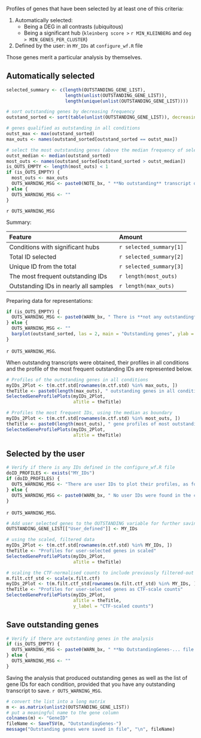 Profiles of genes that have been selected by at least one of this criteria:

1. Automatically selected:
    * Being a DEG in all contrasts (ubiquitous)
    * Being a significant hub (`kleinberg score >` `r MIN_KLEINBERG` and `deg > MIN_GENES_PER_CLUSTER`)
3. Defined by the user: in `MY_IDs` at `configure_wf.R` file

Those genes merit a particular analysis by themselves.

## Automatically selected

```r
selected_summary <- c(length(OUTSTANDING_GENE_LIST),
                      length(unlist(OUTSTANDING_GENE_LIST)),
                      length(unique(unlist(OUTSTANDING_GENE_LIST))))

# sort outstanding genes by decreasing frequency
outstand_sorted <- sort(table(unlist(OUTSTANDING_GENE_LIST)), decreasing = TRUE)

# genes qualified as outstanding in all conditions
outst_max <- max(outstand_sorted)
max_outs <- names(outstand_sorted[outstand_sorted == outst_max])

# select the most outstanding genes (above the median frequency of selection)
outst_median <- median(outstand_sorted)
most_outs <- names(outstand_sorted[outstand_sorted > outst_median])
is_OUTS_EMPTY <- length(most_outs) < 1
if (is_OUTS_EMPTY) {
  most_outs <- max_outs
  OUTS_WARNING_MSG <- paste0(NOTE_bx, " **No outstanding** transcript detected. Be careful!!!", " </div>")
} else {
  OUTS_WARNING_MSG <- ""
}
```

`r OUTS_WARNING_MSG`

Summary: 

Feature | Amount
:---    | :---
Conditions with significant hubs      | `r selected_summary[1]`
Total ID selected                     | `r selected_summary[2]`
Unique ID from the total              | `r selected_summary[3]`
The most frequent outstanding IDs     | `r length(most_outs)`
Outstanding IDs in nearly all samples | `r length(max_outs)`

Preparing data for representations:

```r
if (is_OUTS_EMPTY) {
  OUTS_WARNING_MSG <- paste0(WARN_bx, " There is **not any outstanding** transcript to plot", "</div>")
} else {
  OUTS_WARNING_MSG <- ""
  barplot(outstand_sorted, las = 2, main = "Outstanding genes", ylab = "Selection frequency")
}
```

`r OUTS_WARNING_MSG`.

When outstandng transcripts were obtained, their profiles in all conditions and the profile of the most frequent outstanding IDs are represented below. 


```r
# Profiles of the outstanding genes in all conditions
myIDs_2Plot <- t(m.ctf.std[rownames(m.ctf.std) %in% max_outs, ])
theTitle <- paste0(length(max_outs), " outstanding genes in all conditions")
SelectedGeneProfilePlots(myIDs_2Plot,
                         aTitle = theTitle)

# Profiles the most frequent IDs, using the median as boundary
myIDs_2Plot <- t(m.ctf.std[rownames(m.ctf.std) %in% most_outs, ])
theTitle <- paste0(length(most_outs), " gene profiles of most outstanding genes")
SelectedGeneProfilePlots(myIDs_2Plot,
                         aTitle = theTitle)
```

## Selected by the user

```r
# Verify if there is any IDs defined in the configure_wf.R file
doID_PROFILES <- exists("MY_IDs")
if (doID_PROFILES) {
  OUTS_WARNING_MSG <- "There are user IDs to plot their profiles, as follows.**"
} else {
  OUTS_WARNING_MSG <- paste0(WARN_bx, " No user IDs were found in the configuration file; hence, nothing will be shown", "</div>")
}
```

`r OUTS_WARNING_MSG`.

```r
# Add user selected genes to the OUTSTANDING variable for further saving
OUTSTANDING_GENE_LIST[["User_defined"]] <- MY_IDs

# using the scaled, filtered data
myIDs_2Plot <- t(m.ctf.std[rownames(m.ctf.std) %in% MY_IDs, ])
theTitle <- "Profiles for user-selected genes in scaled"
SelectedGeneProfilePlots(myIDs_2Plot,
                         aTitle = theTitle)

# scaling the CTF-normalised counts to include previously filtered-out genes
m.filt.ctf_std <- scale(x.filt.ctf)
myIDs_2Plot <- t(m.filt.ctf_std[rownames(m.filt.ctf_std) %in% MY_IDs, ])
theTitle <- "Profiles for user-selected genes as CTF-scale counts"
SelectedGeneProfilePlots(myIDs_2Plot,
                         aTitle = theTitle,
                         y_label = "CTF-scaled counts")
```



## Save outstanding genes

```r
# Verify if there are outstanding genes in the analysis
if (is_OUTS_EMPTY) {
  OUTS_WARNING_MSG <- paste0(WARN_bx, " **No OutstandingGenes-... file will be saved: there is no ID to save**", "</div>")
} else {
  OUTS_WARNING_MSG <- ""
}
```

Saving the analysis that produced outstanding genes as well as the list of gene IDs for each condition, provided that you have any outstanding transcript to save. `r OUTS_WARNING_MSG`.

```r
# convert the list into a long matrix
m <- as.matrix(unlist2(OUTSTANDING_GENE_LIST))
# put a meaningful name to the gene column
colnames(m) <- "GeneID"
fileName <- SaveTSV(m, "OutstandingGenes-")
message("Outstanding genes were saved in file", "\n", fileName)
```

